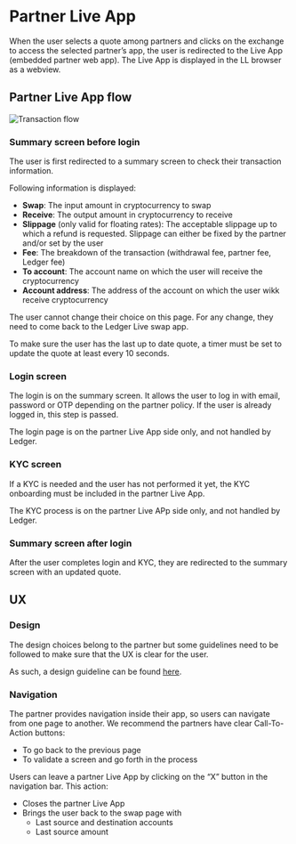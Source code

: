 
# Partner Live App

When the user selects a quote among partners and clicks on the exchange to access the selected partner’s app, the user is redirected to the Live App (embedded partner web app). The Live App is displayed in the LL browser as a webview.

## Partner Live App flow

<Zoom>
    <img
      alt="Transaction flow"
      src="/exchange/partner-flow.png"
    />
</Zoom>

### Summary screen before login

The user is first redirected to a summary screen to check their transaction information.

Following information is displayed:
- **Swap**: The input amount in cryptocurrency to swap
- **Receive**: The output amount in cryptocurrency to receive
- **Slippage** (only valid for floating rates): The acceptable slippage up to which a refund is requested. Slippage can either be fixed by the partner and/or set by the user
- **Fee**: The breakdown of the transaction (withdrawal fee, partner fee, Ledger fee)
- **To account**: The account name on which the user will receive the cryptocurrency
- **Account address**: The address of the account on which the user wikk receive cryptocurrency

The user cannot change their choice on this page. For any change, they need to come back to the Ledger Live swap app.

To make sure the user has the last up to date quote, a timer must be set to update the quote at least every 10 seconds.

### Login screen

The login is on the summary screen. It allows the user to log in with email, password or OTP depending on the partner policy. If the user is already logged in, this step is passed.

The login page is on the partner Live App side only, and not handled by Ledger.

### KYC screen

If a KYC is needed and the user has not performed it yet, the KYC onboarding must be included in the partner Live App.

The KYC process is on the partner Live APp side only, and not handled by Ledger.

### Summary screen after login

After the user completes login and KYC, they are redirected to the summary screen with an updated quote. 


## UX

### Design

The design choices belong to the partner but some guidelines need to be followed to make sure that the UX is clear for the user.

As such, a design guideline can be found [here](https://www.figma.com/proto/hx4Sxd5WRuTls5gM0hft76/LIVE-APP-%2F-Swap-provider%27s-flow?page-id=3865%3A60210&node-id=3867-69274&viewport=4418%2C3010%2C1&scaling=scale-down&starting-point-node-id=3867%3A72294).

### Navigation

The partner provides navigation inside their app, so users can navigate from one page to another. We recommend the partners have clear Call-To-Action buttons:
- To go back to the previous page
- To validate a screen and go forth in the process

Users can leave a partner Live App by clicking on the “X” button in the navigation bar. This action:
- Closes the partner Live App
- Brings the user back to the swap page with
	- Last source and destination accounts
	- Last source amount